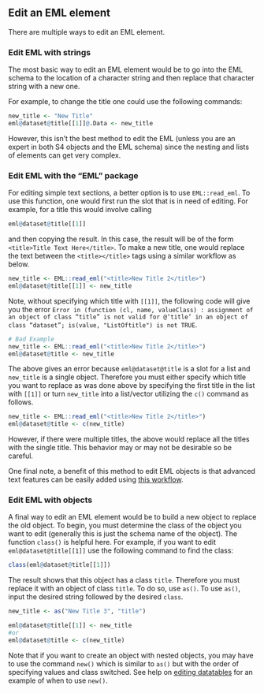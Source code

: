 ## Edit an EML element

There are multiple ways to edit an EML element. 

### Edit EML with strings
The most basic way to edit an EML element would be to go into the EML schema to the location of a character string and then replace that character string with a new one.

For example, to change the title one could use the following commands:

``` r
new_title <- "New Title"
eml@dataset@title[[1]]@.Data <- new_title
```

However, this isn't the best method to edit the EML (unless you are an expert in both S4 objects and the EML schema) since the nesting and lists of elements can get very complex. 

### Edit EML with the "EML" package
For editing simple text sections, a better option is to use `EML::read_eml`. To use this function, one would first run the slot that is in need of editing. For example, for a title this would involve calling

``` r
eml@dataset@title[[1]]
```

and then copying the result. In this case, the result will be of the form `<title>Title Text Here</title>`. To make a new title, one would replace the text between the `<title></title>` tags using a similar workflow as below.

``` r
new_title <- EML::read_eml("<title>New Title 2</title>")
eml@dataset@title[[1]] <- new_title
```

Note, without specifying which title with `[[1]]`, the following code will give you the error `Error in (function (cl, name, valueClass) : assignment of an object of class “title” is not valid for @‘title’ in an object of class “dataset”; is(value, "ListOftitle") is not TRUE`.

``` r
# Bad Example
new_title <- EML::read_eml("<title>New Title 2</title>")
eml@dataset@title <- new_title
```

The above gives an error because `eml@dataset@title` is a slot for a list and `new_title` is a single object. Therefore you must either specify which title you want to replace as was done above by specifying the first title in the list with `[[1]]` or turn `new_title` into a list/vector utilizing the `c()` command as follows.

``` r
new_title <- EML::read_eml("<title>New Title 2</title>")
eml@dataset@title <- c(new_title)
```

However, if there were multiple titles, the above would replace all the titles with the single title. This behavior may or may not be desirable so be careful.

One final note, a benefit of this method to edit EML objects is that advanced text features can be easily added using [this workflow](https://nceas.github.io/datateam-training/reference/format-text-in-eml.html).

### Edit EML with objects

A final way to edit an EML element would be to build a new object to replace the old object. To begin, you must determine the class of the object you want to edit (generally this is just the schema name of the object). The function `class()` is helpful here. For example, if you want to edit `eml@dataset@title[[1]]` use the following command to find the class:

``` r
class(eml@dataset@title[[1]])
```

The result shows that this object has a class `title`. Therefore you must replace it with an object of class `title`. To do so, use `as()`. To use `as()`, input the desired string followed by the desired `class`.

``` r
new_title <- as("New Title 3", "title")

eml@dataset@title[[1]] <- new_title
#or
eml@dataset@title <- c(new_title)
```

Note that if you want to create an object with nested objects, you may have to use the command `new()` which is similar to `as()` but with the order of specifying values and class switched. See help on [editing datatables](#edit-datatables) for an example of when to use `new()`.
